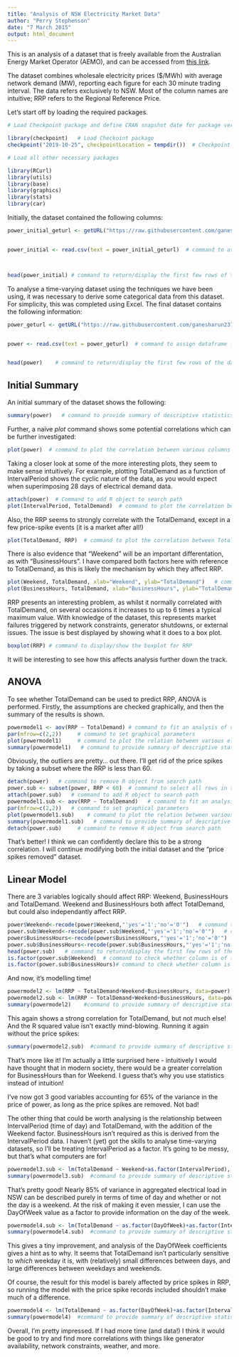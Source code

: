 ---
title: "Analysis of NSW Electricity Market Data"
author: "Perry Stephenson"
date: "7 March 2015"
output: html_document
---

This is an analysis of a dataset that is freely available from the Australian Energy Market Operator (AEMO), and can be accessed from <a href="http://www.aemo.com.au/Electricity/Data/Price-and-Demand/Aggregated-Price-and-Demand-Data-Files">this link</a>.

The dataset combines wholesale electricity prices ($/MWh) with average network demand (MW), reporting each figure for each 30 minute trading interval. The data refers exclusively to NSW. Most of the column names are intuitive; RRP refers to the Regional Reference Price.

Let's start off by loading the required packages.

```{r eval =FALSE,warning=FALSE}
# Load Checkpoint package and define CRAN snapshot date for package versions

library(checkpoint)   # Load Checkoint package
checkpoint("2019-10-25", checkpointLocation = tempdir())  # Checkpoint function to define CRAN snapshot date for package versions
```

```{r}
# Load all other necessary packages

library(RCurl)
library(utils)
library(base)
library(graphics)
library(stats)
library(car)
```



Initially, the dataset contained the following columns:

```{r echo=FALSE}

power_initial_geturl <- getURL("https://raw.githubusercontent.com/ganesharun237/test/master/DATA201502_NSW1_initial.csv")   # command to get/load dataset from the github raw-file url and assign to a R variable as script embedded data


power_initial <- read.csv(text = power_initial_geturl)  # command to assign dataframe from script embedded data present in csv format



head(power_initial) # command to return/display the first few rows of the dataframe
```

<p>To analyse a time-varying dataset using the techniques we have been using, it was necessary to derive some categorical data from this dataset. For simplicity, this was completed using Excel. The final dataset contains the following information:<p>

```{r echo=FALSE}


power_geturl <- getURL("https://raw.githubusercontent.com/ganesharun237/Analysis-of-NSW-Electricity-Market-Data/master/DATA201502_NSW1_modified.csv")   # command to get/load dataset from the github raw-file url and assign to a R variable as script embedded data


power <- read.csv(text = power_geturl)  # command to assign dataframe from script embedded data present in csv format


head(power)    # command to return/display the first few rows of the dataframe
```

<h2>Initial Summary</h2>
An initial summary of the dataset shows the following:

```{r, echo=FALSE}
summary(power)   # command to provide summary of descriptive statistics of each column of a dataframe
```

Further, a naïve <i>plot</i> command shows some potential correlations which can be further investigated:

```{r, echo=FALSE}
plot(power)  # command to plot the correlation between various columns in the power dataframe
```

Taking a closer look at some of the more interesting plots, they seem to make sense intuitively. For example, plotting TotalDemand as a function of IntervalPeriod shows the cyclic nature of the data, as you would expect when superimposing 28 days of electrical demand data.

```{r, echo=FALSE}
attach(power)  # Command to add R object to search path
plot(IntervalPeriod, TotalDemand)  # command to plot the correlation between IntervalPeriod and TotalDemand as a scatter plot
```

Also, the RRP seems to strongly correlate with the TotalDemand, except in a few price-spike events (it is a market after all!)

```{r, echo=FALSE}
plot(TotalDemand, RRP)  # command to plot the correlation between TotalDemand and RRP as a scatter plot
```

There is also evidence that "Weekend" will be an important differentation, as with "BusinessHours". I have compared both factors here with reference to TotalDemand, as this is likely the mechanism by which they affect RRP.

```{r, echo=FALSE}
plot(Weekend, TotalDemand, xlab="Weekend", ylab="TotalDemand")   # command to plot the relation between Weekend and TotalDemand
plot(BusinessHours, TotalDemand, xlab="BusinessHours", ylab="TotalDemand")  # command to plot the relation between BusinessHours and TotalDemand
```

RRP presents an interesting problem, as whilst it normally correlated with TotalDemand, on several occasions it increases to up to 6 times a typical maximum value. With knowledge of the dataset, this represents market failures triggered by network constraints, generator shutdowns, or external issues. The issue is best displayed by showing what it does to a box plot.

```{r, echo=FALSE}
boxplot(RRP) # command to display/show the boxplot for RRP
```

It will be interesting to see how this affects analysis further down the track.

<h2>ANOVA</h2>

To see whether TotalDemand can be used to predict RRP, ANOVA is performed. Firstly, the assumptions are checked graphically, and then the summary of the results is shown.

```{r}
powermodel1 <- aov(RRP ~ TotalDemand) # command to fit an analysis of variance model between RRP and TotalDemand and assign the result to a R object
par(mfrow=c(2,2))     # command to set graphical parameters
plot(powermodel1)     # command to plot the relation between various elements present in the powermodel1
summary(powermodel1)   # command to provide summary of descriptive statistics of each column of a dataframe
```

Obviously, the outliers are pretty... out there. I'll get rid of the price spikes by taking a subset where the RRP is less than 60.

```{r}
detach(power)   # command to remove R object from search path
power.sub <- subset(power, RRP < 60)  # command to select all rows in the power dataframe which have a RRP value of less than 60
attach(power.sub)   # command to add R object to search path
powermodel1.sub <- aov(RRP ~ TotalDemand)   # command to fit an analysis of variance model between RRP and TotalDemand and assign the result to a R object
par(mfrow=c(2,2))   # command to set graphical parameters
plot(powermodel1.sub)    # command to plot the relation between various elements present in the powermodel1.sub
summary(powermodel1.sub)   # command to provide summary of descriptive statistics of each column of a dataframe
detach(power.sub)     # command to remove R object from search path
```

That's better! I think we can confidently declare this to be a strong correlation. I will continue modifying both the initial dataset and the "price spikes removed" dataset.

<h2>Linear Model</h2>
There are 3 variables logically should affect RRP: Weekend, BusinessHours and TotalDemand. Weekend and BusinessHours both affect TotalDemand, but could also independantly affect RRP. 

```{r warning=FALSE}

power$Weekend<-recode(power$Weekend,"'yes'='1';'no'='0'")   # command to replace the column values in a dataframe
power.sub$Weekend<-recode(power.sub$Weekend,"'yes'='1';'no'='0'")   # command to replace the column values in a dataframe
power$BusinessHours<-recode(power$BusinessHours,"'yes'='1';'no'='0'")  # command to replace the column values in a dataframe
power.sub$BusinessHours<-recode(power.sub$BusinessHours,"'yes'='1';'no'='0'")  # command to replace the column values in a dataframe
head(power.sub)   # command to return/display the first few rows of the dataframe
is.factor(power.sub$Weekend)  # command to check whether column is of type factor or not and return TRUE or FALSE
is.factor(power.sub$BusinessHours)# command to check whether column is of type factor or not and return TRUE or FALSE
```

And now, it's modelling time!

```{r}
powermodel2 <- lm(RRP ~ TotalDemand+Weekend+BusinessHours, data=power) # command to create  regression model 
powermodel2.sub <- lm(RRP ~ TotalDemand+Weekend+BusinessHours, data=power.sub) # command to create  regression model 
summary(powermodel2)    #command to provide summary of descriptive statistics of each column of a dataframe
```
This again shows a strong correlation for TotalDemand, but not much else! And the R squared value isn't exactly mind-blowing. Running it again without the price spikes:
```{r}
summary(powermodel2.sub)  #command to provide summary of descriptive statistics of each column of a dataframe
```
That's more like it! I'm actually a little surprised here - intuitively I would have thought that in modern society, there would be a greater correlation for BusinessHours than for Weekend. I guess that's why you use statistics instead of intuition!

I've now got 3 good variables accounting for 65% of the variance in the price of power, as long as the price spikes are removed. Not bad!  

The other thing that could be worth analysing is the relationship between IntervalPeriod (time of day) and TotalDemand, with the addition of the Weekend factor. BusinessHours isn't required as this is derived from the IntervalPeriod data. I haven't (yet) got the skills to analyse time-varying datasets, so I'll be treating IntervalPeriod as a factor. It's going to be messy, but that's what computers are for!

```{r}
powermodel3.sub <- lm(TotalDemand ~ Weekend+as.factor(IntervalPeriod), data=power.sub)  # command to create  regression model 
summary(powermodel3.sub)  #command to provide summary of descriptive statistics of each column of a dataframe
```

That's pretty good! Nearly 85% of variance in aggregated electrical load in NSW can be described purely in terms of time of day and whether or not the day is a weekend. At the risk of making it even messier, I can use the DayOfWeek value as a factor to provide information on the day of the week.

```{r}
powermodel4.sub <- lm(TotalDemand ~ as.factor(DayOfWeek)+as.factor(IntervalPeriod), data=power.sub)   # command to create  regression model 
summary(powermodel4.sub)  #command to provide summary of descriptive statistics of each column of a dataframe
```
This gives a tiny improvement, and analysis of the DayOfWeek coefficients gives a hint as to why. It seems that TotalDemand isn't particularly sensitive to <i>which</i> weekday it is, with (relatively) small differences between days, and large differences between weekdays and weekends.

Of course, the result for this model is barely affected by price spikes in RRP, so running the model with the price spike records included shouldn't make much of a difference.

```{r}
powermodel4 <- lm(TotalDemand ~ as.factor(DayOfWeek)+as.factor(IntervalPeriod), data=power)  # command to create  regression model
summary(powermodel4)  #command to provide summary of descriptive statistics of each column of a dataframe
```

Overall, I'm pretty impressed. If I had more time (and data!) I think it would be good to try and find more correlations with things like generator availability, network constraints, weather, and more.